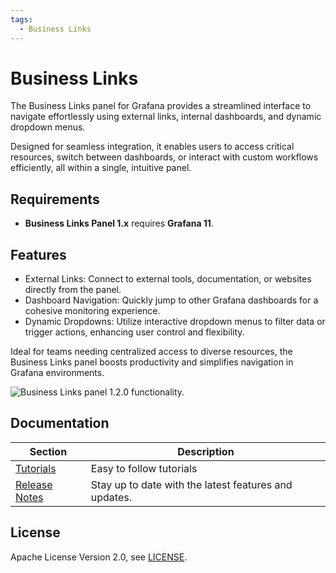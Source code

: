 ```yaml
---
tags:
  - Business Links
---
```



# Business Links

The Business Links panel for Grafana provides a streamlined interface to navigate effortlessly using external links, internal dashboards, and dynamic dropdown menus.

Designed for seamless integration, it enables users to access critical resources, switch between dashboards, or interact with custom workflows efficiently, all within a single, intuitive panel.

## Requirements

- **Business Links Panel 1.x** requires **Grafana 11**.

<GettingStarted />

## Features

- External Links: Connect to external tools, documentation, or websites directly from the panel.
- Dashboard Navigation: Quickly jump to other Grafana dashboards for a cohesive monitoring experience.
- Dynamic Dropdowns: Utilize interactive dropdown menus to filter data or trigger actions, enhancing user control and flexibility.

Ideal for teams needing centralized access to diverse resources, the Business Links panel boosts productivity and simplifies navigation in Grafana environments.

<Image
  title="Business Links panel 1.2.0 functionality."
  src="/img/plugins/business-links/links-demo.gif"
/>

## Documentation

| Section                  | Description                                           |
| ------------------------ | ----------------------------------------------------- |
| [Tutorials](tutorials)   | Easy to follow tutorials                              |
| [Release Notes](release) | Stay up to date with the latest features and updates. |

## License

Apache License Version 2.0, see [LICENSE](https://github.com/volkovlabs/business-links/blob/main/LICENSE).

<Feedback />
